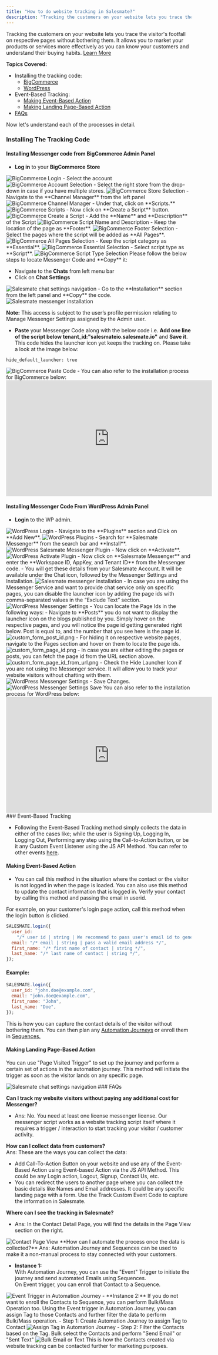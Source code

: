 ```yaml
---
title: "How to do website tracking in Salesmate?"
description: "Tracking the customers on your website lets you trace the visitor's footfall on respective pages without bothering them. It allows you to market your ..."
---
```


Tracking the customers on your website lets you trace the visitor's footfall on respective pages without bothering them. It allows you to market your products or services more effectively as you can know your customers and understand their buying habits. [Learn More](https://support.salesmate.io/hc/en-us/articles/37057741761945-Website-Tracking-in-Salesmate)

**Topics Covered:**

- Installing the tracking code:
  - [BigCommerce](https://support.salesmate.io/hc/en-us/articles/10874908065177-How-to-do-website-tracking-in-Salesmate#h_01GDW9KHYJQ4NQDBQT9RE187V5)
  - [WordPress](https://support.salesmate.io/hc/en-us/articles/10874908065177-How-to-do-website-tracking-in-Salesmate#h_01GDW9KS67YQ53KRPKHRS7CDV5)
- Event-Based Tracking:
  - [Making Event-Based Action](https://support.salesmate.io/hc/en-us/articles/10874908065177-How-to-do-website-tracking-in-Salesmate#h_01GDW9MGDNYWPTHXDDAZ0E5V5S)
  - [Making Landing Page-Based Action](https://support.salesmate.io/hc/en-us/articles/10874908065177-How-to-do-website-tracking-in-Salesmate#h_01GDW9N2EM2CSFANR3GNYBJENH)
- [FAQs](https://support.salesmate.io/hc/en-us/articles/10874908065177-How-to-do-website-tracking-in-Salesmate#h_01GDW9QGXG7KD7XX75MJPNQXWP)

Now let's understand each of the processes in detail.

### Installing The Tracking Code

#### Installing Messenger code from BigCommerce Admin Panel

- **Log in** to your **BigCommerce Store**

<img src="https://support.salesmate.io/hc/article_attachments/19265449259545" alt="BigCommerce Login" />
- Select the account

<img src="https://support.salesmate.io/hc/article_attachments/19265482479001" alt="BigCommerce Account Selection" />
- Select the right store from the drop-down in case if you have multiple stores.

<img src="https://support.salesmate.io/hc/article_attachments/19265449267737" alt="BigCommerce Store Selection" />
- Navigate to the **Channel Manager** from the left panel

<img src="https://support.salesmate.io/hc/article_attachments/19265482491801" alt="BigCommerce Channel Manager" />
- Under that, click on **Scripts.**

<img src="https://support.salesmate.io/hc/article_attachments/19265449275417" alt="BigCommerce Scripts" />
- Now click on **Create a Script** button.

<img src="https://support.salesmate.io/hc/article_attachments/19265449280153" alt="BigCommerce Create a Script" />
- Add the **Name** and **Description** of the Script

<img src="https://support.salesmate.io/hc/article_attachments/19265449282457" alt="BigCommerce Script Name and Description" />
- Keep the location of the page as **Footer**.

<img src="https://support.salesmate.io/hc/article_attachments/19265482505881" alt="BigCommerce Footer Selection" />
- Select the pages where the script will be added as **All Pages**.

<img src="https://support.salesmate.io/hc/article_attachments/19265482511001" alt="BigCommerce All Pages Selection" />
- Keep the script category as **Essential**.

<img src="https://support.salesmate.io/hc/article_attachments/19265482511513" alt="BigCommerce Essential Selection" />
- Select script type as **Script**.

<img src="https://support.salesmate.io/hc/article_attachments/19265449290137" alt="BigCommerce Script Type Selection" />
Please follow the below steps to locate Messenger Code and **Copy** it:

- Navigate to the **Chats** from left menu bar
- Click on **Chat Settings**

<img src="https://support.salesmate.io/hc/article_attachments/31912520572313" alt="Salesmate chat settings navigation" />
- Go to the **Installation** section from the left panel and **Copy** the code.

<img src="https://support.salesmate.io/hc/article_attachments/31912510121625" alt="Salesmate messenger installation" />
<Note>

**Note:** This access is subject to the user’s profile permission relating to Manage Messenger Settings assigned by the Admin user.

</Note>

- **Paste** your Messenger Code along with the below code i.e. **Add one line of the script below tenant_id:"salesmateio.salesmate.io"** and **Save it**. This code hides the launcher icon yet keeps the tracking on. Please take a look at the image below:
```
hide_default_launcher: true
```
<img src="https://support.salesmate.io/hc/article_attachments/11002471658521" alt="BigCommerce Paste Code" />
- You can also refer to the installation process for BigCommerce below:

<iframe
  width="560"
  height="315"
  src="https://www.youtube.com/embed/1_7w1TfdNwU"
  title="YouTube video"
  frameborder="0"
  allow="accelerometer; autoplay; clipboard-write; encrypted-media; gyroscope; picture-in-picture; web-share"
  allowfullscreen
></iframe>


#### Installing Messenger Code From WordPress Admin Panel

- **Login** to the WP admin.

<img src="https://support.salesmate.io/hc/article_attachments/19266428815641" alt="WordPress Login" />
- Navigate to the **Plugins** section and Click on **Add New**.

<img src="https://support.salesmate.io/hc/article_attachments/19266428819993" alt="WordPress Plugins" />
- Search for **Salesmate Messenger** from the search bar and **Install**.

<img src="https://support.salesmate.io/hc/article_attachments/11002994751001" alt="WordPress Salesmate Messenger Plugin" />
- Now click on **Activate**.

<img src="https://support.salesmate.io/hc/article_attachments/11003015919257" alt="WordPress Activate Plugin" />
- Now click on **Salesmate Messenger** and enter the **Workspace ID, AppKey, and Tenant ID** from the Messenger code.
- You will get these details from your Salesmate Account. It will be available under the Chat icon, followed by the Messenger Settings and Installation.

<img src="https://support.salesmate.io/hc/article_attachments/11004472758169" alt="Salesmate messenger installation" />
- In case you are using the Messenger Service and want to provide chat service only on specific pages, you can disable the launcher icon by adding the page ids with comma-separated values in the “Exclude Text” section.

<img src="https://support.salesmate.io/hc/article_attachments/11032403477785" alt="WordPress Messenger Settings" />
- You can locate the Page Ids in the following ways:
  - Navigate to **Posts** you do not want to display the launcher icon on the blogs published by you. Simply hover on the respective pages, and you will notice the page id getting generated right below. Post is equal to, and the number that you see here is the page id.

<img src="https://support.salesmate.io/hc/article_attachments/11034192626201" alt="custom_form_post_id.png" />
- For hiding it on respective website pages, navigate to the Pages section and hover on them to locate the page ids.

<img src="https://support.salesmate.io/hc/article_attachments/11035008945433" alt="custom_form_page_id.png" />
- In case you are either editing the pages or posts, you can fetch the page id from the URL section above.

<img src="https://support.salesmate.io/hc/article_attachments/11035426934425" alt="custom_form_page_id_from_url.png" />
- Check the Hide Launcher Icon if you are not using the Messenger service. It will allow you to track your website visitors without chatting with them.

<img src="https://support.salesmate.io/hc/article_attachments/11035741687065" alt="WordPress Messenger Settings" />
- Save Changes.

<img src="https://support.salesmate.io/hc/article_attachments/11035879083929" alt="WordPress Messenger Settings Save" />
You can also refer to the installation process for WordPress below:
<iframe
  width="560"
  height="315"
  src="https://www.youtube.com/embed/ZMCNAzJGmr8"
  title="YouTube video"
  frameborder="0"
  allow="accelerometer; autoplay; clipboard-write; encrypted-media; gyroscope; picture-in-picture; web-share"
  allowfullscreen
></iframe>
### Event-Based Tracking

- Following the Event-Based Tracking method simply collects the data in either of the cases like; while the user is Signing Up, Logging In, Logging Out, Performing any step using the Call-to-Action button, or be it any Custom Event Listener using the JS API Method. You can refer to other events [here](https://support.salesmate.io/hc/en-us/articles/360062373471).

#### Making Event-Based Action 

- You can call this method in the situation where the contact or the visitor is not logged in when the page is loaded. You can also use this method to update the contact information that is logged in. Verify your contact by calling this method and passing the email in userid.

For example, on your customer's login page action, call this method when the login button is clicked.

```javascript
SALESMATE.login({
  user_id:
    "/* user id | string | We recommend to pass user's email id to generate unique key */",
  email: "/* email | string | pass a valid email address */",
  first_name: "/* first name of contact | string */",
  last_name: "/* last name of contact | string */",
});
```

#### **Example:**

```javascript
SALESMATE.login({
  user_id: "john.doe@example.com",
  email: "john.doe@example.com",
  first_name: "John",
  last_name: "Doe",
});
```

This is how you can capture the contact details of the visitor without bothering them. You can then plan any [Automation Journeys](https://support.salesmate.io/hc/en-us/articles/360057066552) or enroll them in [Sequences.](https://support.salesmate.io/hc/en-us/articles/360033759131)

#### Making Landing Page-Based Action

You can use "Page Visited Trigger" to set up the journey and perform a certain set of actions in the automation journey. This method will initiate the trigger as soon as the visitor lands on any specific page.

<img src="https://support.salesmate.io/hc/article_attachments/11003262473881" alt="Salesmate chat settings navigation" />
### FAQs

**Can I track my website visitors without paying any additional cost for Messenger?**

- Ans: No. You need at least one license messenger license. Our messenger script works as a website tracking script itself where it requires a trigger / interaction to start tracking your visitor / customer activity.

**How can I collect data from customers?**  
Ans: These are the ways you can collect the data:

- Add Call-To-Action Button on your website and use any of the Event-Based Action using Event-based Action via the JS API Method. This could be any Login action, Logout, Signup, Contact Us, etc.
- You can redirect the users to another page where you can collect the basic details like Names and Email addresses. It could be any specific landing page with a form. Use the Track Custom Event Code to capture the information in Salesmate.

**Where can I see the tracking in Salesmate?**

- Ans: In the Contact Detail Page, you will find the details in the Page View section on the right.

<img src="https://support.salesmate.io/hc/article_attachments/31912813993497" alt="Contact Page View" />
**How can I automate the process once the data is collected?**  
Ans: Automation Journey and Sequences can be used to make it a non-manual process to stay connected with your customers.

- **Instance 1:**  
  With Automation Journey, you can use the "Event" Trigger to initiate the journey and send automated Emails using Sequences.  
  On Event trigger, you can enroll that Contact to a Sequence.

<img src="https://support.salesmate.io/hc/article_attachments/11003423805849" alt="Event Trigger in Automation Journey" />
- **Instance 2:**  
  If you do not want to enroll the Contacts to Sequence, you can perform Bulk/Mass Operation too. Using the Event trigger in Automation Journey, you can assign Tag to those Contacts and further filter the data to perform Bulk/Mass operation.
  - Step 1: Create Automation Journey to assign Tag to Contact

<img src="https://support.salesmate.io/hc/article_attachments/11003642310169" alt="Assign Tag in Automation Journey" />
- Step 2: Filter the Contacts based on the Tag. Bulk select the Contacts and perform "Send Email" or "Sent Text"

<img src="https://support.salesmate.io/hc/article_attachments/31912897496089" alt="Bulk Email or Text" />
This is how the Contacts created via website tracking can be contacted further for marketing purposes.
